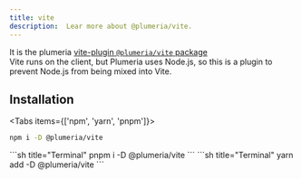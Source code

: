 ```yaml
---
title: vite
description:  Lear more about @plumeria/vite.
---
```


It is the plumeria [vite-plugin `@plumeria/vite` package](npmjs.com/package/@plumeria/vite)  
Vite runs on the client, but Plumeria uses Node.js, so this is a plugin to prevent Node.js from being mixed into Vite.

## Installation
<Tabs items={['npm',  'yarn', 'pnpm']}>
<Tab>
```sh title="Terminal"
npm i -D @plumeria/vite
```
</Tab>
<Tab>
```sh title="Terminal"
pnpm i -D @plumeria/vite
```
</Tab>
<Tab>
```sh title="Terminal"
yarn add -D @plumeria/vite
```
</Tab>
</Tabs>

<Cards>
  <Card title="See more about Installation vite-plugin" href="/docs/getting-started/installation#vite-nodejs-build-externalization" />
</Cards>